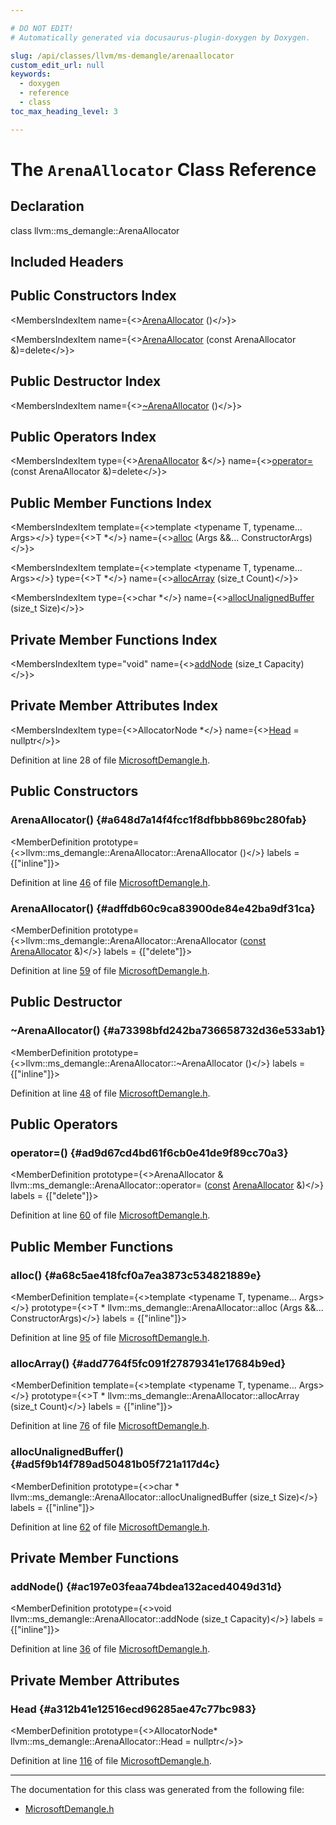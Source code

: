 ```yaml
---

# DO NOT EDIT!
# Automatically generated via docusaurus-plugin-doxygen by Doxygen.

slug: /api/classes/llvm/ms-demangle/arenaallocator
custom_edit_url: null
keywords:
  - doxygen
  - reference
  - class
toc_max_heading_level: 3

---
```





# The `ArenaAllocator` Class Reference

<DoxygenPage pluginConfig={pluginConfig}>



## Declaration

<CodeBlock>class llvm::ms_demangle::ArenaAllocator</CodeBlock>

## Included Headers

<IncludesList>
<IncludesListItem
  filePath="llvm/Demangle/MicrosoftDemangle.h"
  permalink="/docs/api/files/include/include/llvm/include/llvm/demangle/microsoftdemangle-h"
  isLocal="true" />
</IncludesList>

## Public Constructors Index

<MembersIndex>

<MembersIndexItem
  name={<><a href="#a648d7a14f4fcc1f8dfbbb869bc280fab">ArenaAllocator</a> ()</>}>
</MembersIndexItem>

<MembersIndexItem
  name={<><a href="#adffdb60c9ca83900de84e42ba9df31ca">ArenaAllocator</a> (const ArenaAllocator &amp;)=delete</>}>
</MembersIndexItem>

</MembersIndex>

## Public Destructor Index

<MembersIndex>

<MembersIndexItem
  name={<><a href="#a73398bfd242ba736658732d36e533ab1">~ArenaAllocator</a> ()</>}>
</MembersIndexItem>

</MembersIndex>

## Public Operators Index

<MembersIndex>

<MembersIndexItem
  type={<><a href="/docs/api/classes/llvm/ms-demangle/arenaallocator">ArenaAllocator</a> &amp;</>}
  name={<><a href="#ad9d67cd4bd61f6cb0e41de9f89cc70a3">operator=</a> (const ArenaAllocator &amp;)=delete</>}>
</MembersIndexItem>

</MembersIndex>

## Public Member Functions Index

<MembersIndex>

<MembersIndexItem
  template={<>template &lt;typename T, typename... Args&gt;</>}
  type={<>T &#42;</>}
  name={<><a href="#a68c5ae418fcf0a7ea3873c534821889e">alloc</a> (Args &amp;&amp;... ConstructorArgs)</>}>
</MembersIndexItem>

<MembersIndexItem
  template={<>template &lt;typename T, typename... Args&gt;</>}
  type={<>T &#42;</>}
  name={<><a href="#add7764f5fc091f27879341e17684b9ed">allocArray</a> (size&#95;t Count)</>}>
</MembersIndexItem>

<MembersIndexItem
  type={<>char &#42;</>}
  name={<><a href="#ad5f9b14f789ad50481b05f721a117d4c">allocUnalignedBuffer</a> (size&#95;t Size)</>}>
</MembersIndexItem>

</MembersIndex>

## Private Member Functions Index

<MembersIndex>

<MembersIndexItem
  type="void"
  name={<><a href="#ac197e03feaa74bdea132aced4049d31d">addNode</a> (size&#95;t Capacity)</>}>
</MembersIndexItem>

</MembersIndex>

## Private Member Attributes Index

<MembersIndex>

<MembersIndexItem
  type={<>AllocatorNode &#42;</>}
  name={<><a href="#a312b41e12516ecd96285ae47c77bc983">Head</a> = nullptr</>}>
</MembersIndexItem>

</MembersIndex>


Definition at line 28 of file <a href="/docs/api/files/include/include/llvm/include/llvm/demangle/microsoftdemangle-h">MicrosoftDemangle.h</a>.

<SectionDefinition>

## Public Constructors

### ArenaAllocator() {#a648d7a14f4fcc1f8dfbbb869bc280fab}

<MemberDefinition
  prototype={<>llvm::ms&#95;demangle::ArenaAllocator::ArenaAllocator ()</>}
  labels = {["inline"]}>

Definition at line <a href="/docs/api/files/include/include/llvm/include/llvm/demangle/microsoftdemangle-h/#l00046">46</a> of file <a href="/docs/api/files/include/include/llvm/include/llvm/demangle/microsoftdemangle-h">MicrosoftDemangle.h</a>.
</MemberDefinition>

### ArenaAllocator() {#adffdb60c9ca83900de84e42ba9df31ca}

<MemberDefinition
  prototype={<>llvm::ms&#95;demangle::ArenaAllocator::ArenaAllocator (<a href="/docs/api/files/lib/lib/target/lib/target/aarch64/aarch64promoteconstant-cpp/#a90f8350fecae261c25be85d38b451bff">const</a> <a href="/docs/api/classes/llvm/ms-demangle/arenaallocator">ArenaAllocator</a> &amp;)</>}
  labels = {["delete"]}>

Definition at line <a href="/docs/api/files/include/include/llvm/include/llvm/demangle/microsoftdemangle-h/#l00059">59</a> of file <a href="/docs/api/files/include/include/llvm/include/llvm/demangle/microsoftdemangle-h">MicrosoftDemangle.h</a>.
</MemberDefinition>

</SectionDefinition>

<SectionDefinition>

## Public Destructor

### ~ArenaAllocator() {#a73398bfd242ba736658732d36e533ab1}

<MemberDefinition
  prototype={<>llvm::ms&#95;demangle::ArenaAllocator::~ArenaAllocator ()</>}
  labels = {["inline"]}>

Definition at line <a href="/docs/api/files/include/include/llvm/include/llvm/demangle/microsoftdemangle-h/#l00048">48</a> of file <a href="/docs/api/files/include/include/llvm/include/llvm/demangle/microsoftdemangle-h">MicrosoftDemangle.h</a>.
</MemberDefinition>

</SectionDefinition>

<SectionDefinition>

## Public Operators

### operator=() {#ad9d67cd4bd61f6cb0e41de9f89cc70a3}

<MemberDefinition
  prototype={<>ArenaAllocator &amp; llvm::ms&#95;demangle::ArenaAllocator::operator= (<a href="/docs/api/files/lib/lib/target/lib/target/aarch64/aarch64promoteconstant-cpp/#a90f8350fecae261c25be85d38b451bff">const</a> <a href="/docs/api/classes/llvm/ms-demangle/arenaallocator">ArenaAllocator</a> &amp;)</>}
  labels = {["delete"]}>

Definition at line <a href="/docs/api/files/include/include/llvm/include/llvm/demangle/microsoftdemangle-h/#l00060">60</a> of file <a href="/docs/api/files/include/include/llvm/include/llvm/demangle/microsoftdemangle-h">MicrosoftDemangle.h</a>.
</MemberDefinition>

</SectionDefinition>

<SectionDefinition>

## Public Member Functions

### alloc() {#a68c5ae418fcf0a7ea3873c534821889e}

<MemberDefinition
  template={<>template &lt;typename T, typename... Args&gt;</>}
  prototype={<>T &#42; llvm::ms&#95;demangle::ArenaAllocator::alloc (Args &amp;&amp;... ConstructorArgs)</>}
  labels = {["inline"]}>

Definition at line <a href="/docs/api/files/include/include/llvm/include/llvm/demangle/microsoftdemangle-h/#l00095">95</a> of file <a href="/docs/api/files/include/include/llvm/include/llvm/demangle/microsoftdemangle-h">MicrosoftDemangle.h</a>.
</MemberDefinition>

### allocArray() {#add7764f5fc091f27879341e17684b9ed}

<MemberDefinition
  template={<>template &lt;typename T, typename... Args&gt;</>}
  prototype={<>T &#42; llvm::ms&#95;demangle::ArenaAllocator::allocArray (size&#95;t Count)</>}
  labels = {["inline"]}>

Definition at line <a href="/docs/api/files/include/include/llvm/include/llvm/demangle/microsoftdemangle-h/#l00076">76</a> of file <a href="/docs/api/files/include/include/llvm/include/llvm/demangle/microsoftdemangle-h">MicrosoftDemangle.h</a>.
</MemberDefinition>

### allocUnalignedBuffer() {#ad5f9b14f789ad50481b05f721a117d4c}

<MemberDefinition
  prototype={<>char &#42; llvm::ms&#95;demangle::ArenaAllocator::allocUnalignedBuffer (size&#95;t Size)</>}
  labels = {["inline"]}>

Definition at line <a href="/docs/api/files/include/include/llvm/include/llvm/demangle/microsoftdemangle-h/#l00062">62</a> of file <a href="/docs/api/files/include/include/llvm/include/llvm/demangle/microsoftdemangle-h">MicrosoftDemangle.h</a>.
</MemberDefinition>

</SectionDefinition>

<SectionDefinition>

## Private Member Functions

### addNode() {#ac197e03feaa74bdea132aced4049d31d}

<MemberDefinition
  prototype={<>void llvm::ms&#95;demangle::ArenaAllocator::addNode (size&#95;t Capacity)</>}
  labels = {["inline"]}>

Definition at line <a href="/docs/api/files/include/include/llvm/include/llvm/demangle/microsoftdemangle-h/#l00036">36</a> of file <a href="/docs/api/files/include/include/llvm/include/llvm/demangle/microsoftdemangle-h">MicrosoftDemangle.h</a>.
</MemberDefinition>

</SectionDefinition>

<SectionDefinition>

## Private Member Attributes

### Head {#a312b41e12516ecd96285ae47c77bc983}

<MemberDefinition
  prototype={<>AllocatorNode&#42; llvm::ms&#95;demangle::ArenaAllocator::Head = nullptr</>}>

Definition at line <a href="/docs/api/files/include/include/llvm/include/llvm/demangle/microsoftdemangle-h/#l00116">116</a> of file <a href="/docs/api/files/include/include/llvm/include/llvm/demangle/microsoftdemangle-h">MicrosoftDemangle.h</a>.
</MemberDefinition>

</SectionDefinition>

<hr/>

The documentation for this class was generated from the following file:

<ul>
<li><a href="/docs/api/files/include/include/llvm/include/llvm/demangle/microsoftdemangle-h">MicrosoftDemangle.h</a></li>
</ul>

</DoxygenPage>

